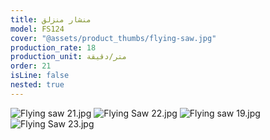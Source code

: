 ```yaml
---
title: منشار منزلق
model: FS124
cover: "@assets/product_thumbs/flying-saw.jpg"
production_rate: 18
production_unit: متر/دقيقة
order: 21
isLine: false
nested: true
---
```



<ProductTabs />

![Flying saw 21.jpg](@assets/article_images/flying-saw/flying-saw-21.jpg)
![Flying Saw 22.jpg](@assets/article_images/flying-saw/flying-saw-22.jpg)
![Flying saw 19.jpg](@assets/article_images/flying-saw/flying-saw-19.jpg)
![Flying Saw 23.jpg](@assets/article_images/flying-saw/flying-saw-23.jpg)
